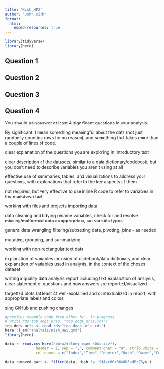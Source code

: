 ```yaml
---
title: "Kish_HP2"
author: "John Kish"
format:
  html:
    embed-resources: true
---
```


```r

library(tidyverse)
library(here)


```


## Question 1



## Question 2



## Question 3



## Question 4





















 You should ask/answer at least 4 significant questions in your analysis.
 
 By significant, I mean something meaningful about the data (not just randomly counting rows for no reason), and something that takes more than a couple of lines of code. 
 
 
 
 clear explanation of the questions you are exploring in introductory text
 
 
 
clear description of the datasets, similar to a data dictionary/codebook, but you don't need to describe variables you aren't using at all 
 
 
effective use of summaries, tables, and visualizations to address your questions, with explanations that refer to the key aspects of them
 
 
 
 not required, but very effective to use inline R code to refer to variables in the markdown text
 
 
working with files and projects
importing data

data cleaning and tidying rename variables, check for and resolve missing/malformed data as appropriate, set variable types

general data wrangling filtering/subsetting data, pivoting, joins - as needed

mutating, grouping, and summarizing

working with non-rectangular text data

explanation of variables inclusion of codebook/data dictionary and clear explanation of variables used in analysis, in the context of the chosen dataset

writing a quality data analysis report including text explanation of analysis, clear statement of questions and how answers are reported/visualized

targetted plots (at least 4) well-explained and contextualized in report, with appropriate labels and colors

sing GitHub and pushing changes


```r


#previous example code from other hw - in progress
# write_rds(top_dogs_urls, "top_dogs_urls.rds")
top_dogs_urls <- read_rds("top_dogs_urls.rds")
here::i_am("analysis/Kish_HW5.qmd")
library(here)

data <- read.csv(here("data/delong maze 40Ss.csv"), 
              header = 1, sep = ",", comment.char = "#", strip.white = T,
              col.names = c("Index","Time","Counter","Hash","Owner","Controller","Item","Element","Type","Group","FieldName","Value","WordNum","Word","Alt","WordOn","CorrWord","RT","Sent","TotalTime","Question","Resp","Acc","RespRT"));

data_removed_part <- filter(data, Hash != '9dAvrH0+R6a0U5adPzZSyA')




```

